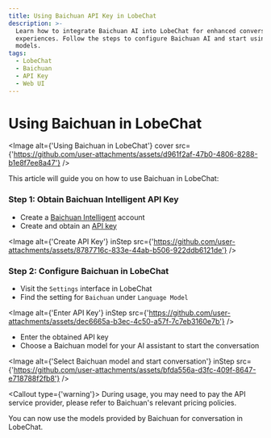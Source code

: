 ```yaml
---
title: Using Baichuan API Key in LobeChat
description: >-
  Learn how to integrate Baichuan AI into LobeChat for enhanced conversational
  experiences. Follow the steps to configure Baichuan AI and start using its
  models.
tags:
  - LobeChat
  - Baichuan
  - API Key
  - Web UI
---
```


# Using Baichuan in LobeChat

<Image
  alt={'Using Baichuan in LobeChat'}
  cover
  src={'https://github.com/user-attachments/assets/d961f2af-47b0-4806-8288-b1e8f7ee8a47'}
/>

This article will guide you on how to use Baichuan in LobeChat:

<Steps>

### Step 1: Obtain Baichuan Intelligent API Key

- Create a [Baichuan Intelligent](https://platform.baichuan-ai.com/homePage) account
- Create and obtain an [API key](https://platform.baichuan-ai.com/console/apikey)

<Image
  alt={'Create API Key'}
  inStep
  src={'https://github.com/user-attachments/assets/8787716c-833e-44ab-b506-922ddb6121de'}
/>

### Step 2: Configure Baichuan in LobeChat

- Visit the `Settings` interface in LobeChat
- Find the setting for `Baichuan` under `Language Model`

<Image
  alt={'Enter API Key'}
  inStep
  src={'https://github.com/user-attachments/assets/dec6665a-b3ec-4c50-a57f-7c7eb3160e7b'}
/>

- Enter the obtained API key
- Choose a Baichuan model for your AI assistant to start the conversation

<Image
  alt={'Select Baichuan model and start conversation'}
  inStep
  src={'https://github.com/user-attachments/assets/bfda556a-d3fc-409f-8647-e718788f2fb8'}
/>

<Callout type={'warning'}>
  During usage, you may need to pay the API service provider, please refer to Baichuan's relevant
  pricing policies.
</Callout>

</Steps>

You can now use the models provided by Baichuan for conversation in LobeChat.
